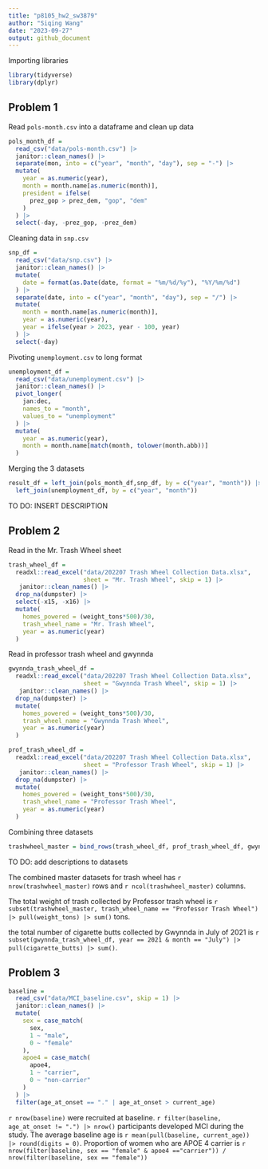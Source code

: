 ```yaml
---
title: "p8105_hw2_sw3879"
author: "Siqing Wang"
date: "2023-09-27"
output: github_document
---
```


Importing libraries
```r
library(tidyverse)
library(dplyr)
```
## Problem 1 

Read `pols-month.csv` into a dataframe and clean up data 

```r
pols_month_df = 
  read_csv("data/pols-month.csv") |> 
  janitor::clean_names() |> 
  separate(mon, into = c("year", "month", "day"), sep = "-") |> 
  mutate(
    year = as.numeric(year),
    month = month.name[as.numeric(month)],
    president = ifelse(
      prez_gop > prez_dem, "gop", "dem"
    )
  ) |> 
  select(-day, -prez_gop, -prez_dem)
```

Cleaning data in `snp.csv`
```r
snp_df = 
  read_csv("data/snp.csv") |> 
  janitor::clean_names() |> 
  mutate(
    date = format(as.Date(date, format = "%m/%d/%y"), "%Y/%m/%d")
  ) |> 
  separate(date, into = c("year", "month", "day"), sep = "/") |> 
  mutate(
    month = month.name[as.numeric(month)],
    year = as.numeric(year),
    year = ifelse(year > 2023, year - 100, year)
  ) |> 
  select(-day)
```

Pivoting `unemployment.csv` to long format
```r
unemployment_df = 
  read_csv("data/unemployment.csv") |> 
  janitor::clean_names() |> 
  pivot_longer(
    jan:dec,
    names_to = "month",
    values_to = "unemployment"
  ) |> 
  mutate(
    year = as.numeric(year),
    month = month.name[match(month, tolower(month.abb))]
  )
```

Merging the 3 datasets
```r
result_df = left_join(pols_month_df,snp_df, by = c("year", "month")) |> 
  left_join(unemployment_df, by = c("year", "month"))
```

TO DO: INSERT DESCRIPTION

## Problem 2

Read in the Mr. Trash Wheel sheet 
```r
trash_wheel_df = 
  readxl::read_excel("data/202207 Trash Wheel Collection Data.xlsx", 
                     sheet = "Mr. Trash Wheel", skip = 1) |> 
   janitor::clean_names() |>
  drop_na(dumpster) |> 
  select(-x15, -x16) |> 
  mutate(
    homes_powered = (weight_tons*500)/30,
    trash_wheel_name = "Mr. Trash Wheel",
    year = as.numeric(year)
  )
```

Read in professor trash wheel and gwynnda 
```r
gwynnda_trash_wheel_df = 
  readxl::read_excel("data/202207 Trash Wheel Collection Data.xlsx", 
                     sheet = "Gwynnda Trash Wheel", skip = 1) |> 
   janitor::clean_names() |>
  drop_na(dumpster) |> 
  mutate(
    homes_powered = (weight_tons*500)/30,
    trash_wheel_name = "Gwynnda Trash Wheel",
    year = as.numeric(year)
  )

prof_trash_wheel_df = 
  readxl::read_excel("data/202207 Trash Wheel Collection Data.xlsx", 
                     sheet = "Professor Trash Wheel", skip = 1) |> 
   janitor::clean_names() |>
  drop_na(dumpster) |> 
  mutate(
    homes_powered = (weight_tons*500)/30,
    trash_wheel_name = "Professor Trash Wheel",
    year = as.numeric(year)
  )
```

Combining three datasets
```r
trashwheel_master = bind_rows(trash_wheel_df, prof_trash_wheel_df, gwynnda_trash_wheel_df)
```

TO DO: add descriptions to datasets 

The combined master datasets for trash wheel has `r nrow(trashwheel_master)` rows and `r ncol(trashwheel_master)` columns. 

The total weight of trash collected by Professor trash wheel is 
`r subset(trashwheel_master, trash_wheel_name == "Professor Trash Wheel") |> pull(weight_tons) |> sum()` tons.

the total number of cigarette butts collected by Gwynnda in July of 2021 is 
`r subset(gwynnda_trash_wheel_df, year == 2021 & month == "July") |> pull(cigarette_butts) |> sum()`.

## Problem 3
```r
baseline = 
  read_csv("data/MCI_baseline.csv", skip = 1) |> 
  janitor::clean_names() |> 
  mutate(
    sex = case_match(
      sex,
      1 ~ "male",
      0 ~ "female"
    ),
    apoe4 = case_match(
      apoe4,
      1 ~ "carrier",
      0 ~ "non-carrier"
    )
  ) |> 
  filter(age_at_onset == "." | age_at_onset > current_age)
```

`r nrow(baseline)` were recruited at baseline. 
`r filter(baseline, age_at_onset != ".") |> nrow()` participants developed MCI during the study.
The average baseline age is `r mean(pull(baseline, current_age)) |> round(digits = 0)`.
Proportion of women who are APOE 4 carrier is 
`r nrow(filter(baseline, sex == "female" & apoe4 =="carrier")) / nrow(filter(baseline, sex == "female"))`






